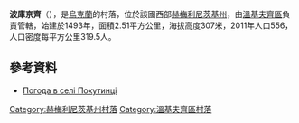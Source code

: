 {{coord|49|3|16|N|27|0|54|E|scale:100000|display=title}}

'''波庫京齊'''（{{lang-uk|Покутинці}}），是[[烏克蘭|烏克蘭]]的村落，位於該國西部[[赫梅利尼茨基州|赫梅利尼茨基州]]，由[[溫基夫齊區|溫基夫齊區]]負責管轄，始建於1493年，面積2.51平方公里，海拔高度307米，2011年人口556，人口密度每平方公里319.5人。

==參考資料==
* [http://weather.in.ua/ua/hmel'nickaja/21086 Погода в селі Покутинці] {{Wayback|url=http://weather.in.ua/ua/hmel%27nickaja/21086 |date=20160305200617 }}

{{DEFAULTSORT:Покутинці}}
[[Category:赫梅利尼茨基州村落|Category:赫梅利尼茨基州村落]]
[[Category:溫基夫齊區村落|Category:溫基夫齊區村落]]


{{Khmelnytskyi-geo-stub}}